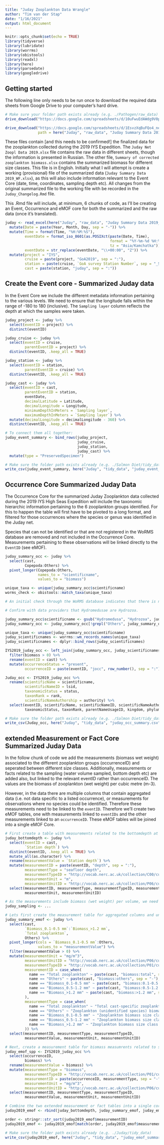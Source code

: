 ```yaml
---
title: "Juday Zooplankton Data Wrangle"
author: "Tim van der Stap"
date: "1/16/2021"
output: html_document
---
```


```r
knitr::opts_chunk$set(echo = TRUE)
library(tidyverse)
library(lubridate)
library(worrms)
library(obistools)
library(readxl)
library(here)
library(parsedate)
library(googledrive)
```

## Getting started

The following line only needs to be run once to download the required data sheets from Google Drive to your computer's hard drive.  

```r
# Make sure your folder path exists already (e.g. ./Pathogen/raw_data)
drive_download("https://docs.google.com/spreadsheets/d/10uFwuEdAWdg9V0pCYFbPGJd3J_MunYnb/edit#gid=983563948",                path = here("Juday", "raw_data", "Juday Net Zoopl Data 2019.xlsx"), overwrite = TRUE)

drive_download("https://docs.google.com/spreadsheets/d/1EsvzXqBuFQo4_ne4i0NejXEkp9BkX4uG/edit#gid=515378096",
               path = here("Juday", "raw_data", "Juday Summary Data 2019.xlsx"), overwrite = TRUE)
```

These files contain [and this needs to be confirmed!] the finalized data for the zooplankton collected during the 2019 IYS Expedition. The `Juday Net Zoopl Data 2019.xlsx` file contains the raw data in different sheets, though the information is presented in Russian. The other file, `Summary of corrected zooplankton biomass.xlsx` contains the summarized biomass for different size classes. This file is in English. Initially what I will attempt is create a working (provisional) file of the summarized data (`Juday Summary Data 2019_WF.xlsx`), as this will also include information relevant to the Event Core (date, time, coordinates, sampling depth etc). All changes from the original summarized file to the working file with be recorded in the `Juday_Changelog.Rmd` file. 

This .Rmd file will include, at minimum, 6 chunks of code, as I'll be creating an Event, Occurrence and eMOF core for both the summarized and the raw data (once it's translated).

``` r
juday <- read_excel(here("Juday", "raw_data", "Juday Summary Data 2019_WF.xlsx")) %>%
  mutate(Date = paste(Year, Month, Day, sep = "-")) %>%
  mutate(Time = format(Time, "%H:%M:%S"),
         eventDate = format_iso_8601(as.POSIXct(paste(Date, Time),
                                                format = "%Y-%m-%d %H:%M:%S",
                                                tz = "Asia/Kamchatka")),
         eventDate = str_replace(eventDate, "\\+00:00", "Z")) %>%
  mutate(project = "IYS",
         cruise = paste(project, "GoA2019", sep = ":"),
         station = paste(cruise, `GoA survey Station Number`, sep = "_Stn"),
         cast = paste(station, "juday", sep = ":"))
```

## Create the Event core - Summarized Juday data

In the Event Core we include the different metadata information pertaining to the various levels. We need to ensure that the longitude falls within the range of -180 to 180 (inclusive). The `Sampling layer` column reflects the depth at which the samples were taken. 

``` r
juday_project <- juday %>%
  select(eventID = project) %>%
  distinct(eventID)

juday_cruise <- juday %>% 
  select(eventID = cruise,
         parentEventID = project) %>%
  distinct(eventID, .keep_all = TRUE)

juday_station <- juday %>%
  select(eventID = station,
         parentEventID = cruise) %>% 
  distinct(eventID, .keep_all = TRUE) 

juday_cast <- juday %>%
  select(eventID = cast,
         parentEventID = station,
         eventDate,
         decimalLatitude = Latitude,
         decimalLongitude = Longitude,
         minimumDepthInMeters = `Sampling layer`,
         maximumDepthInMeters = `Sampling layer`) %>%
  mutate(decimalLongitude = decimalLongitude - 360) %>%
  distinct(eventID, .keep_all = TRUE) 

# To connect them all together: 
juday_event_summary <- bind_rows(juday_project,
                                 juday_cruise,
                                 juday_station,
                                 juday_cast) %>%
  mutate(type = "PreservedSpecimen")

# Make sure the folder path exists already (e.g. ./Salmon Diet/tidy_data)
write_csv(juday_event_summary, here("Juday", "tidy_data", "juday_event_summary.csv"))
```

## Occurrence Core Summarized Juday Data

The Occurrence Core for the summarized Juday Zooplankton data collected during the 2019 IYS High Seas Expedition will include the taxonomic hierarchic information pertaining to the 6 zooplankton groups identified. For this to happen the table will first have to be pivoted to a long format, and filtered for those occurrences where the species or genus was identified in the Juday net.   

Species that can not be identified or that are not registered in the WoRMS database are removed and not included in the Occurrence Core. Measurements pertaining to these observations will be linked directly to the `EventID` (see eMOF). 

``` r
juday_summary_occ <- juday %>%
  select(cast,
         Copepoda:Others) %>%
  pivot_longer(Copepoda:Others,
               names_to = "scientificname",
               values_to = "biomass")

unique_taxa <- unique(juday_summary_occ$scientificname)
worms_check <- obistools::match_taxa(unique_taxa)

# An initial check through the WoRMS database indicates that there is no record of 'Hydromedusa' in that registry. Hydromedusa(e) are the medusa lifestage of the species Hydrozoa. Therefore, in the unique_taxa dataframe the records of Hydromedusa are replaced with Hydrozoa, and at a later stage medusa are added as a lifeStage in the Occurrence Core. Make sure the record is also replaced in the juday_summary_occ dataframe as we'll be joining the two dataframes together by scientificname. The species listed as 'other' will not have a scientificname associated with it, and are therefore removed for the Occurrence Core. 

# Confirm with data providers that Hydromedusae are Hydrozoa. 

juday_summary_occ$scientificname <- gsub("Hydromedusa", "Hydrozoa", juday_summary_occ$scientificname)
juday_summary_occ <- juday_summary_occ[!grepl("Others", juday_summary_occ$scientificname),]

unique_taxa <- unique(juday_summary_occ$scientificname)
juday_scientificnames <- worrms::wm_records_names(unique_taxa) 
juday_scientificnames <- dplyr::bind_rows(juday_scientificnames)

IYS2019_juday_occ <- left_join(juday_summary_occ, juday_scientificnames, by = "scientificname") %>%
  filter(biomass > 0) %>%
  rename(eventID = cast) %>%
  mutate(occurrenceStatus = "present",
         occurrenceID = paste(eventID, "jocc", row_number(), sep = ":"))

Juday_occ <- IYS2019_juday_occ %>%
  rename(scientificName = scientificname,
         scientificNameID = lsid,
         taxonomicStatus = status,
         taxonRank = rank,
         scientificNameAuthorship = authority) %>%
  select(eventID, scientificName, scientificNameID, scientificNameAuthorship,
         taxonomicStatus, taxonRank, parentNameUsageID, kingdom, phylum, class, order, family, genus)

# Make sure the folder path exists already (e.g. ./Salmon Diet/tidy_data)
write_csv(Juday_occ, here("Juday", "tidy_data", "juday_occ_summary.csv"))
```

## extended Measurement or Fact Core Summarized Juday Data

In the follow chunk of code we add the measurements (biomass wet weight) associated to the different zooplankton groups (occurrenceID) and seperated between different size classes. Additionally, measurements or facts related to the sampling (water volume sampled, bottom depth etc) are added also, but linked to the relevant eventID rather than occurrenceID. The values are the biomass of zooplankton (wet weight) per cubic metre (m-3). 

However, in the data there are multiple columns that contain aggregated data (i.e. not data specific to a listed occurrence), or measurements for observations where no species could be identified. Therefore these measurements need to be linked to the `eventID`. Therefore we'll create two eMOF tables, one with measurements linked to `eventIDs` and the other measurements linked to an `occurrenceID`. These eMOF tables will be joined into a single eMOF Core. 

``` r
# First create a table with measurements related to the bottomdepth at sampling location. 
juday_bottomdepth <- juday %>%
  select(eventID = cast, 
         `Station depth`) %>%
  distinct(eventID, .keep_all = TRUE) %>%
  mutate_all(as.character) %>%
  rename(measurementValue = `Station depth`) %>%
  mutate(measurementID = paste(eventID, "depth", sep = ":"),
         measurementType = "seafloor depth",
         measurementTypeID = "http://vocab.nerc.ac.uk/collection/C00/current/SCILOG/",
         measurementUnit = "m",
         measurementUnitID = "http://vocab.nerc.ac.uk/collection/P06/current/ULAA/") %>%
  select(measurementID, measurementType, measurementTypeID, measurementValue, 
         measurementUnit, measurementUnitID)

# As the measurements include biomass (wet weight) per volume, we need to provide the sampling effort (water volume filtered) and other facts related to the sampling instrument and method (mesh size, speed of tow etc). 
juday_sampling <- ...

# Lets first create the measurement table for aggregated columns and unidentified species
juday_summary_emof <- juday %>%
  select(cast,
         `Biomass_0.1-0.5 mm`:`Biomass_>1.2 mm`,
         `Total zooplankton`,
         Others) %>%
  pivot_longer(cols = `Biomass_0.1-0.5 mm`:Others,
               values_to = "measurementValue") %>%
  filter(measurementValue > 0) %>%
  mutate(measurementUnit = "mg/m^3",
         measurementUnitID = "http://vocab.nerc.ac.uk/collection/P06/current/UMMC/",
         measurementTypeID = "http://vocab.nerc.ac.uk/collection/P01/current/SDBIOL04/",
         measurementID = case_when(
           name == "Total zooplankton" ~ paste(cast, "biomass:total", sep = "-"),
           name == "Others" ~ paste(cast, "biomass:others", sep = "-"),
           name == "Biomass_0.1-0.5 mm" ~ paste(cast, "biomass:0.1-0.5 mm", sep = "-"),
           name == "Biomass_0.5-1.2 mm" ~ paste(cast, "biomass:0.5-1.2 mm", sep = "-"),
           name == "Biomass_>1.2 mm" ~ paste(cast, "biomass:>1.2 mm", sep = "-")
         ),
         measurementType = case_when(
           name == "Total zooplankton" ~ "Total cast-specific zooplankton biomass",
           name == "Others" ~ "Zooplankton (unidentified species) biomass",
           name == "Biomass_0.1-0.5 mm" ~ "Zooplankton biomass size class 0.1-0.5 mm",
           name == "Biomass_0.5-1.2 mm" ~ "Zooplankton biomass size class 0.5-1.2 mm",
           name == "Biomass_>1.2 mm" ~ "Zooplankton biomass size class >1.2 mm"
         )) %>%
  select(measurementID, measurementType, measurementTypeID,
         measurementValue, measurementUnit, measurementUnitID)

# Next, create a measurement table for biomass measumrents related to specific zooplankton groups:
juday_emof_spp <- IYS2019_juday_occ %>%
  select(occurrenceID, 
         biomass) %>%
  rename(measurementValue = biomass) %>%
  mutate(measurementType = "biomass",
         measurementTypeID = "http://vocab.nerc.ac.uk/collection/P01/current/SDBIOL04/",
         measurementID = paste(occurrenceID, measurementType, sep = "-"),
         measurementUnit = "mg/m^3",
         measurementUnitID = "http://vocab.nerc.ac.uk/collection/P06/current/UMMC/") %>%
  select(measurementID, measurementType, measurementTypeID,
         measurementValue, measurementUnit, measurementUnitID)

# Combine the two extended measurement or fact tables into a single core, re-order if preferred and save locally:
juday2019_emof <- rbind(juday_bottomdepth, juday_summary_emof, juday_emof_spp)

order <- stringr::str_sort(juday2019_emof$measurementID)
juday2019_emof <- juday2019_emof[match(order, juday2019_emof$measurementID),]

# Make sure the folder path exists already (e.g. ./Juday/tidy_data)
write_csv(juday2019_emof, here("Juday", "tidy_data", "juday_emof_summary.csv"))
```




